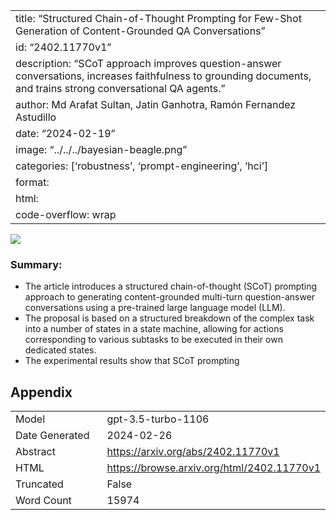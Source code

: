 
---
title: "Structured Chain-of-Thought Prompting for Few-Shot Generation of Content-Grounded QA Conversations"
id: "2402.11770v1"
description: "SCoT approach improves question-answer conversations, increases faithfulness to grounding documents, and trains strong conversational QA agents."
author: Md Arafat Sultan, Jatin Ganhotra, Ramón Fernandez Astudillo
date: "2024-02-19"
image: "../../../bayesian-beagle.png"
categories: ['robustness', 'prompt-engineering', 'hci']
format:
  html:
    code-overflow: wrap
---

![](../../../bayesian-beagle.png)

### Summary:
- The article introduces a structured chain-of-thought (SCoT) prompting approach to generating content-grounded multi-turn question-answer conversations using a pre-trained large language model (LLM).
- The proposal is based on a structured breakdown of the complex task into a number of states in a state machine, allowing for actions corresponding to various subtasks to be executed in their own dedicated states.
- The experimental results show that SCoT prompting

## Appendix

|          |          |
|----------|----------|
| Model     | gpt-3.5-turbo-1106       |
| Date Generated     | 2024-02-26       |
| Abstract | [https://arxiv.org/abs/2402.11770v1](https://arxiv.org/abs/2402.11770v1)        |
| HTML     | [https://browse.arxiv.org/html/2402.11770v1](https://browse.arxiv.org/html/2402.11770v1)       |
| Truncated       | False       |
| Word Count       | 15974       |
